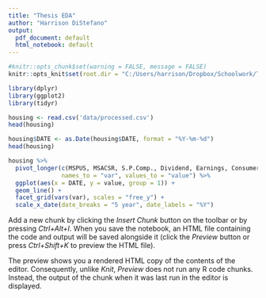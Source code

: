 ---
title: "Thesis EDA"
author: "Harrison DiStefano"
output:
  pdf_document: default
  html_notebook: default
---

```{r setup}
#knitr::opts_chunk$set(warning = FALSE, message = FALSE)
knitr::opts_knit$set(root.dir = "C:/Users/harrison/Dropbox/Schoolwork/Thesis/Project/")
```


```{r}
library(dplyr)
library(ggplot2)
library(tidyr)
```



```{r load data}
housing <- read.csv('data/processed.csv')
head(housing)
```


```{r data cleaning}
housing$DATE <- as.Date(housing$DATE, format = "%Y-%m-%d")
head(housing)
```


```{r}
housing %>%
  pivot_longer(c(MSPUS, MSACSR, S.P.Comp., Dividend, Earnings, Consumer.Price.Index.CPI),
               names_to = "var", values_to = "value") %>%
  ggplot(aes(x = DATE, y = value, group = 1)) +
  geom_line() +
  facet_grid(vars(var), scales = "free_y") +
  scale_x_date(date_breaks = "5 year", date_labels = "%Y")
```

Add a new chunk by clicking the *Insert Chunk* button on the toolbar or by pressing *Ctrl+Alt+I*.
When you save the notebook, an HTML file containing the code and output will be saved alongside it (click the *Preview* button or press *Ctrl+Shift+K* to preview the HTML file).

The preview shows you a rendered HTML copy of the contents of the editor. Consequently, unlike *Knit*, *Preview* does not run any R code chunks. Instead, the output of the chunk when it was last run in the editor is displayed.
